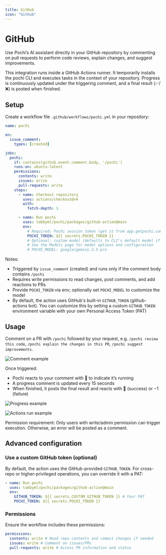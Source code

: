 ```yaml
---
title: GitHub
icon: "Github"
---
```


# GitHub

Use Pochi’s AI assistant directly in your GitHub repository by commenting on pull requests to perform code reviews, explain changes, and suggest improvements.

<Callout type="info" title="How it works">
  This integration runs inside a GitHub Actions runner. It temporarily installs
  the pochi CLI and executes tasks in the context of your repository. Progress
  is continuously updated under the triggering comment, and a final result
  (✅/❌) is posted when finished.
</Callout>

## Setup

Create a workflow file `.github/workflows/pochi.yml` in your repository:

```yaml
name: pochi

on:
  issue_comment:
    types: [created]

jobs:
  pochi:
    if: contains(github.event.comment.body, '/pochi')
    runs-on: ubuntu-latest
    permissions:
      contents: write
      issues: write
      pull-requests: write
    steps:
      - name: Checkout repository
        uses: actions/checkout@v4
        with:
          fetch-depth: 1

      - name: Run pochi
        uses: tabbyml/pochi/packages/github-action@main
        env:
          # Required: Pochi session token (get it from app.getpochi.com and add as a repository secret)
          POCHI_TOKEN: ${{ secrets.POCHI_TOKEN }}
          # Optional: custom model (defaults to CLI's default model if not set)
          # See the Models page for model options and configuration
          # POCHI_MODEL: google/gemini-2.5-pro
```

Notes:

- Triggered by `issue_comment` (created) and runs only if the comment body contains `/pochi`
- Requires write permissions to read changes, post comments, and add reactions to PRs
- Provide `POCHI_TOKEN` via env; optionally set `POCHI_MODEL` to customize the model
- By default, the action uses GitHub's built-in `GITHUB_TOKEN` (github-actions bot). You can customize this by setting a custom `GITHUB_TOKEN` environment variable with your own Personal Access Token (PAT)

## Usage

Comment on a PR with `/pochi` followed by your request, e.g. `/pochi review this code`, `/pochi explain the changes in this PR`, `/pochi suggest improvements`.

![Comment example](../assets/images/github-comment.png)

Once triggered:

- Pochi reacts to your comment with 👀 to indicate it’s running
- A progress comment is updated every 15 seconds
- When finished, it posts the final result and reacts with 🚀 (success) or −1 (failure)

![Progress example](../assets/images/github-progress.png)

![Actions run example](../assets/images/github-action-run.png)

Permission requirement: Only users with write/admin permission can trigger execution. Otherwise, an error will be posted as a comment.

## Advanced configuration

### Use a custom GitHub token (optional)

By default, the action uses the GitHub-provided `GITHUB_TOKEN`. For cross-repo or higher-privileged operations, you can override it with a PAT:

```yaml
- name: Run pochi
  uses: tabbyml/pochi/packages/github-action@main
  env:
    GITHUB_TOKEN: ${{ secrets.CUSTOM_GITHUB_TOKEN }} # Your PAT
    POCHI_TOKEN: ${{ secrets.POCHI_TOKEN }}
```

### Permissions

Ensure the workflow includes these permissions:

```yaml
permissions:
  contents: write # Read repo contents and commit changes if needed
  issues: write # Comment on issues/PRs
  pull-requests: write # Access PR information and status
```
